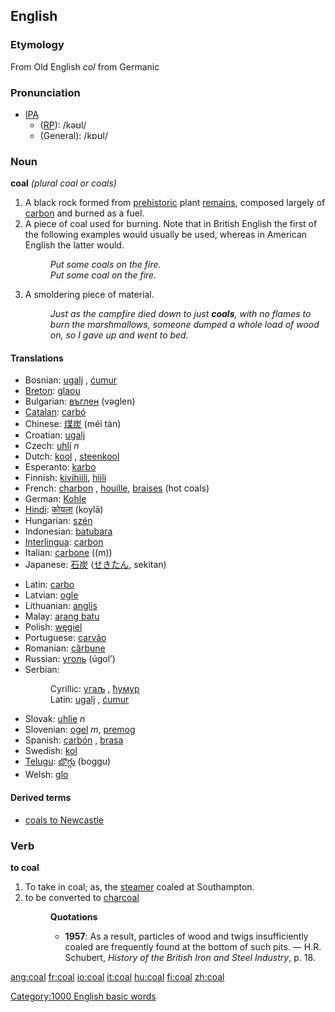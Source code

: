 ==English==

===Etymology===
From Old English ''col'' from Germanic

===Pronunciation===
*[[IPA|IPA]]
**([[received pronunciation|RP]]): /kəʊl/
**(General): /kɒʊl/

===Noun===
'''coal''' ''(plural coal or coals)''
# A black rock formed from [[prehistoric]] plant [[remains]], composed largely of [[carbon]] and burned as a fuel.
# A piece of coal used for burning. Note that in British English the first of the following examples would usually be used, whereas in American English the latter would.
#:''Put some coals on the fire.''
#:''Put some coal on the fire.'' 
# A smoldering piece of material.
#:''Just as the campfire died down to just '''coals''', with no flames to burn the marshmallows, someone dumped a whole load of wood on, so I gave up and went to bed.''

====Translations====
{{top}}
*Bosnian: [[ugalj#Bosnian|ugalj]] {{m}}, [[ćumur#Bosnian|ćumur]] {{m}}
*[[Breton]]: [[glaou]]
*Bulgarian: [[въглен]] (vəglen) {{m}}
*[[Catalan]]: [[carbó]] {{m}}
*Chinese: [[煤炭]] (méi tàn)
*Croatian: [[ugalj#Croatian|ugalj]] {{m}}
*Czech: [[uhlí]] ''n''
*Dutch: [[kool]] {{m}}, [[steenkool]] {{m}}
*Esperanto: [[karbo]]
*Finnish: [[kivihiili]], [[hiili]]
*French: [[charbon]] {{m}}, [[houille]], [[braises]] {{f}} (hot coals)
*German: [[Kohle]] {{f}}
*[[Hindi]]: [[कोयला]] (koylā)
*Hungarian: [[szén]]
*Indonesian: [[batubara]]
*[[Interlingua]]: [[carbon]]
*Italian: [[carbone]] ((m))
*Japanese: [[石炭]] ([[せきたん]], sekitan)
{{mid}}
*Latin: [[carbo]] {{m}}
*Latvian: [[ogle]]
*Lithuanian: [[anglis]] 
*Malay: [[arang batu]]
*Polish: [[węgiel]] {{m}}
*Portuguese: [[carvão]] {{m}}
*Romanian: [[cărbune]] {{m}}
*Russian: [[уголь]] (úgol’) {{m}}
*Serbian:
*:Cyrillic: [[угаљ#Serbian|угаљ]] {{m}}, [[ћумур#Serbian|ћумур]] {{m}}
*:Latin: [[ugalj#Serbian|ugalj]] {{m}}, [[ćumur#Serbian|ćumur]] {{m}}
*Slovak: [[uhlie]] ''n''
*Slovenian: [[ogel]] ''m'', [[premog]] {{m}}
*Spanish: [[carbón]] {{m}}, [[brasa]] {{f}}
*Swedish: [[kol]]
*[[Telugu]]: [[బొగ్గు]] (boggu)
*Welsh: [[glo]] {{m}}
{{bottom}}

====Derived terms====
* [[coals to Newcastle]]

===Verb===
'''to coal'''
#To take in coal; as, the [[steamer]] coaled at Southampton.
#to be converted to [[charcoal]]
#:'''Quotations'''
#:*'''1957''': As a result, particles of wood and twigs insufficiently coaled are frequently found at the bottom of such pits. &mdash; H.R. Schubert, ''History of the British Iron and Steel Industry'', p. 18.

[[Category:1000 English basic words]]

[[ang:coal]]
[[fr:coal]]
[[io:coal]]
[[it:coal]]
[[hu:coal]]
[[fi:coal]]
[[zh:coal]]